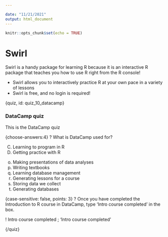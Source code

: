 ```yaml
---

date: "11/21/2021"
output: html_document
---
```


```r
knitr::opts_chunk$set(echo = TRUE)
```

# Swirl

Swirl is a handy package for learning R because it is an interactive R package that teaches you how to use R right from the R console!

* Swirl allows you to interactively practice R at your own pace in a variety of lessons
* Swirl is free, and no login is required!




{quiz, id: quiz_10_datacamp}

### DataCamp quiz

This is the DataCamp quiz

{choose-answers:4}
? What is DataCamp used for?

C) Learning to program in R
C) Getting practice with R
o) Making presentations of data analyses
o) Writing textbooks
o) Learning database management
o) Generating lessons for a course
o) Storing data we collect
o) Generating databases


{case-sensitive: false, points: 3}
? Once you have completed the Introduction to R course in DataCamp, type 'Intro course completed' in the box.

! Intro course completed ; 'Intro course completed'

{/quiz}
